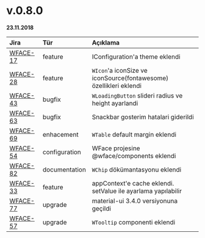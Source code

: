# v.0.8.0

**23.11.2018**


| Jira                                                      | Tür           | Açıklama                                                                      |
|:----------------------------------------------------------|:--------------|:------------------------------------------------------------------------------|
| [WFACE-17](https://jira.digiturk.com.tr/browse/WFACE-17)  | feature       | IConfiguration'a theme eklendi                                                |
| [WFACE-28](https://jira.digiturk.com.tr/browse/WFACE-28)  | feature       | `WIcon`'a iconSize ve iconSource(fontawesome) özellikleri eklendi             |
| [WFACE-43](https://jira.digiturk.com.tr/browse/WFACE-43)  | bugfix        | `WLoadingButton` slideri radius ve height ayarlandi                           |
| [WFACE-63](https://jira.digiturk.com.tr/browse/WFACE-63)  | bugfix        | Snackbar gosterim hatalari giderildi                                          |
| [WFACE-69](https://jira.digiturk.com.tr/browse/WFACE-69)  | enhacement    | `WTable` default margin eklendi                                               |
| [WFACE-54](https://jira.digiturk.com.tr/browse/WFACE-54)  | configuration | WFace projesine @wface/components eklendi                                     |
| [WFACE-82](https://jira.digiturk.com.tr/browse/WFACE-82)  | documentation | `WChip` dökümantasyonu eklendi                                                |
| [WFACE-33](https://jira.digiturk.com.tr/browse/WFACE-33)  | feature       | appContext'e cache eklendi. setValue ile ayarlama yapılabilir                 |
| [WFACE-77](https://jira.digiturk.com.tr/browse/WFACE-77)  | upgrade       | material-ui 3.4.0 versiyonuna geçildi                                         |
| [WFACE-57](https://jira.digiturk.com.tr/browse/WFACE-57)  | upgrade       | `WTooltip` componenti eklendi                                                 |

